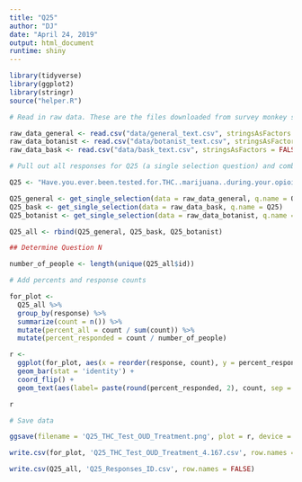 ```yaml
---
title: "Q25"
author: "DJ"
date: "April 24, 2019"
output: html_document
runtime: shiny
---
```


```r
library(tidyverse)
library(ggplot2)
library(stringr)
source("helper.R")
```

```r
# Read in raw data. These are the files downloaded from survey monkey saved as a .csv

raw_data_general <- read.csv("data/general_text.csv", stringsAsFactors = FALSE)
raw_data_botanist <- read.csv("data/botanist_text.csv", stringsAsFactors = FALSE)
raw_data_bask <- read.csv("data/bask_text.csv", stringsAsFactors = FALSE)

```

```r
# Pull out all responses for Q25 (a single selection question) and combine

Q25 <- "Have.you.ever.been.tested.for.THC..marijuana..during.your.opioid.recovery.treatment."

Q25_general <- get_single_selection(data = raw_data_general, q.name = Q25)
Q25_bask <- get_single_selection(data = raw_data_bask, q.name = Q25)
Q25_botanist <- get_single_selection(data = raw_data_botanist, q.name = Q25)

Q25_all <- rbind(Q25_general, Q25_bask, Q25_botanist)

## Determine Question N

number_of_people <- length(unique(Q25_all$id))

```

```r
# Add percents and response counts

for_plot <- 
  Q25_all %>%
  group_by(response) %>%
  summarize(count = n()) %>%
  mutate(percent_all = count / sum(count)) %>%
  mutate(percent_responded = count / number_of_people)

r <- 
  ggplot(for_plot, aes(x = reorder(response, count), y = percent_responded)) +
  geom_bar(stat = 'identity') +
  coord_flip() +
  geom_text(aes(label= paste(round(percent_responded, 2), count, sep = "***")))

r

```

```r

# Save data

ggsave(filename = 'Q25_THC_Test_OUD_Treatment.png', plot = r, device = 'png')

write.csv(for_plot, 'Q25_THC_Test_OUD_Treatment_4.167.csv', row.names = FALSE)

write.csv(Q25_all, 'Q25_Responses_ID.csv', row.names = FALSE)

```
